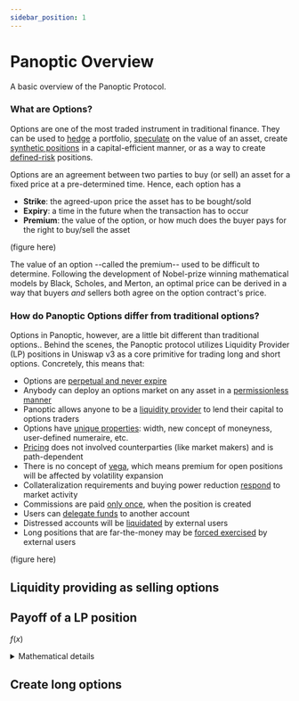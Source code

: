 ```yaml
---
sidebar_position: 1
---
```


# Panoptic Overview
A basic overview of the Panoptic Protocol.

### What are Options?

Options are one of the most traded instrument in traditional finance.
They can be used to [hedge](docs/trading/basic-concepts) a portfolio, [speculate](/docs/trading/perpetual-options) on the value of an asset, create [synthetic positions](docs/trading/multi-leg-strategies) in a capital-efficient manner, or as a way to create [defined-risk](docs/trading/risks) positions.

Options are an agreement between two parties to buy (or sell) an asset for a fixed price at a pre-determined time.
Hence, each option has a
- **Strike**: the agreed-upon price the asset has to be bought/sold
- **Expiry**: a time in the future when the transaction has to occur
- **Premium**: the value of the option, or how much does the buyer pays for the right to buy/sell the asset

(figure here)

The value of an option --called the premium-- used to be difficult to determine.
Following the development of Nobel-prize winning mathematical models by Black, Scholes, and Merton, an optimal price can be derived in a way that buyers _and_ sellers both agree on the option contract's price.


### How do Panoptic Options differ from traditional options?

Options in Panoptic, however, are a little bit different than traditional options..
Behind the scenes, the Panoptic protocol utilizes Liquidity Provider (LP) positions in Uniswap v3 as a core primitive for trading long and short options.
Concretely, this means that:

- Options are [perpetual and never expire](/docs/panoptic-protocol/overview#liquidity-providing-as-selling-options)
- Anybody can deploy an options market on any asset in a [permissionless manner](/docs/category/technical-specifications)
- Panoptic allows anyone to be a [liquidity provider](docs/panoptic-protocol/protocol-roles#liquidity-providers) to lend their capital to options traders 
- Options have [unique properties](/docs/panoptic-protocol/option-properties): width, new concept of moneyness, user-defined numeraire, etc.
- [Pricing](/docs/panoptic-protocol/premium) does not involved counterparties (like market makers) and is path-dependent
- There is no concept of [vega](https://en.wikipedia.org/wiki/Greeks_(finance)#Vega), which means premium for open positions will be affected by volatility expansion
- Collateralization requirements and buying power reduction [respond](/docs/panoptic-protocol/liquidations) to market activity
- Commissions are paid [only once](/docs/panoptic-protocol/collateral#commissions--fees), when the position is created
- Users can [delegate funds](/docs/panoptic-protocol/delegation) to another account
- Distressed accounts will be [liquidated](/docs/panoptic-protocol/liquidations) by external users
- Long positions that are far-the-money may be [forced exercised](/docs/panoptic-protocol/liquidations#forced-exercise) by external users


(figure here)


## Liquidity providing as selling options

## Payoff of a LP position 
$f(x)$

<BrowserWindow>
<details>
  <summary>Mathematical details</summary>
  <div>
    <div>We will derive the payoff of a LP position.</div>
    $f(x)$
  </div>
</details>
</BrowserWindow>

## Create long options
